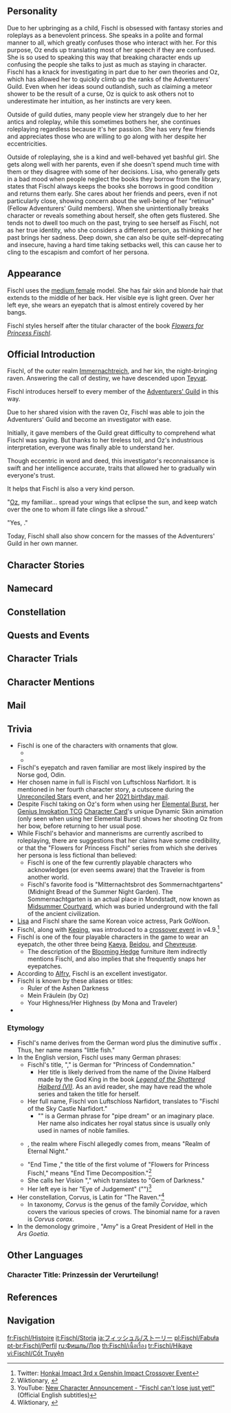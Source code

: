 {{CharacterTabs}}
{{Quote|A mysterious girl who calls herself "Prinzessin der Verurteilung" and travels with a night raven named Oz. Currently serves as an investigator in the Adventurers' Guild.<br>Through her unique abilities, eccentric character, and (while she would never admit it herself) hard work, Fischl has become a rising star among the Adventurers' Guild's investigators, earning the recognition of all.|Description from the Official Website<ref>Official ''Genshin Impact'' Website: [https://genshin.hoyoverse.com/en/character/mondstadt?char=11 Fischl]</ref>}}

==Personality==
{{Quote|A mysterious girl who calls herself "Prinzessin der Verurteilung" and travels with a night raven named Oz.|In-game character attributes and profile page text}}
Due to her upbringing as a child, Fischl is obsessed with fantasy stories and roleplays as a benevolent princess. She speaks in a polite and formal manner to all, which greatly confuses those who interact with her. For this purpose, Oz ends up translating most of her speech if they are confused. She is so used to speaking this way that breaking character ends up confusing the people she talks to just as much as staying in character. Fischl has a knack for investigating in part due to her own theories and Oz, which has allowed her to quickly climb up the ranks of the Adventurers' Guild. Even when her ideas sound outlandish, such as claiming a meteor shower to be the result of a curse, Oz is quick to ask others not to underestimate her intuition, as her instincts are very keen.

Outside of guild duties, many people view her strangely due to her her antics and roleplay, while this sometimes bothers her, she continues roleplaying regardless because it's her passion. She has very few friends and appreciates those who are willing to go along with her despite her eccentricities.

Outside of roleplaying, she is a kind and well-behaved yet bashful girl. She gets along well with her parents, even if she doesn't spend much time with them or they disagree with some of her decisions. Lisa, who generally gets in a bad mood when people neglect the books they borrow from the library, states that Fischl always keeps the books she borrows in good condition and returns them early. She cares about her friends and peers, even if not particularly close, showing concern about the well-being of her "retinue" (Fellow Adventurers' Guild members). When she unintentionally breaks character or reveals something about herself, she often gets flustered. She tends not to dwell too much on the past, trying to see herself as Fischl, not as her true identity, who she considers a different person, as thinking of her past brings her sadness. Deep down, she can also be quite self-deprecating and insecure, having a hard time taking setbacks well, this can cause her to cling to the escapism and comfort of her persona.
==Appearance==
{{See also|Dunkelnacht Sakrament|Ein Immernachtstraum}}
<!-- Keep appearance section short and concise. Limit to 3-4 sentences. Outfits should be described on the outfit pages. -->
Fischl uses the [[:Category:Medium Female Characters|medium female]] model. She has fair skin and blonde hair that extends to the middle of her back. Her visible eye is light green. Over her left eye, she wears an eyepatch that is almost entirely covered by her bangs.

Fischl styles herself after the titular character of the book ''[[Flowers for Princess Fischl]]''.

==Official Introduction==
{{Official Introduction
|title=The Prinzessin der Verurteilung - Fischl
|link=https://www.hoyolab.com/article/11148
|character=Fischl
}}
{{Quote|Face this false world with pride, my daughter. Enact the 'truth' within your heart.|[[Flowers for Princess Fischl]] - Final Chapter: Princess Tears and Sinful Saints}}

Fischl, {{tt|Prinzessin der Verurteilung|German for "Princess of Condemnation"}} of the outer realm [[Immernachtreich]], and her kin, the night-bringing raven. Answering the call of destiny, we have descended upon [[Teyvat]].

Fischl introduces herself to every member of the [[Adventurers' Guild]] in this way.

Due to her shared vision with the raven Oz, Fischl was able to join the Adventurers' Guild and become an investigator with ease.

Initially, it gave members of the Guild great difficulty to comprehend what Fischl was saying. But thanks to her tireless toil, and Oz's industrious interpretation, everyone was finally able to understand her.

Though eccentric in word and deed, this investigator's reconnaissance is swift and her intelligence accurate, traits that allowed her to gradually win everyone's trust.

It helps that Fischl is also a very kind person.

"[[Oz]], my familiar... spread your wings that eclipse the sun, and keep watch over the one to whom ill fate clings like a shroud."

"Yes, {{tt|mein Fräulein|German for "my Lady"}}."

Today, Fischl shall also show concern for the masses of the Adventurers' Guild in her own manner.

==Character Stories==
{{Character Story
|title1        = Character Details
|text1         = <p>Fischl is the Prinzessin der Verurteilung who arrived here after being exiled from the otherworld, "Immernachtreich."</p><p>She "observes and weaves the threads of fate" together with her talking night raven familiar, Oz.</p><p>Owing to reasons she cannot and Oz will not explain, Fischl now serves the Adventurers' Guild as an investigator.</p>
|mention1      = Oz

|title2        = Character Story 1
|friendship2   = 2
|text2         = <p>As an investigator for the Adventurers' Guild, the single biggest advantage Fischl has over her peers is Oz.</p><p>"Milady, please stop sending me out to spy on [[Stormterror]]. That chap could eat me for breakfast! Well, I'm so puny I probably wouldn't even get caught between his teeth, but... Anyway, I don't want to die!"</p><p>"Hmph! You are supposed to be my familiar. Not everyone gets to be the Prinzessin der Verurteilung's familiar, do you understand? Consider it your honor to dedicate your life to serving me!"</p><p>Fischl is able to see through Oz's eyes. Whenever she wants to, she possesses Oz and looks down upon the earth from the sky.</p><p>Whether she wants to inspect the flora on the [[Stormbearer Mountains]] or observe a disturbance in [[Wolvendom]], through Oz she can see anything and everything.</p><p>Thanks largely to her unique ability &mdash; and, to a lesser extent, to her own effort and peculiar personality &mdash; Fischl quickly went from the rookie investigator of the Adventurers' Guild to a respected rising star of the organization.</p><p>She's certainly done well for herself. She only landed the coveted position of Investigator at age fourteen in the first place because her parents managed to persuade the [[Cyrus|guild master]].</p><p>Then again, would they really have had to do much persuading? If she's the Prinzessin der Verurteilung... one can only assume that would make them the Kaiser und Kaiserin der Verurteilung.</p>
|mention2      = Cyrus (Mondstadt),Dvalin,Oz,Fischl's Father,Fischl's Mother

|title3        = Character Story 2
|friendship3   = 3
|text3         = <p>It's said that there is currently a "Fischl Dictionary" in circulation among the adventurers.</p><p>Namely, a book that aims to translate Fischl's peculiar way of speaking into something more understandable.</p><p>For example:</p><p>"I hear... echoing in the abyss of time, the burning winds of the old, all of which shape the spire forgotten in the torrents of karma" would translate into "[[Stormterror's Lair]]";</p><p>"Servants of the Verurteilung name! As you have requested, prepare to receive the great wisdom of the prinzessin" would be "I'll look into that and let you know ASAP";</p><p>"Rejoice! O, ye servants who long for the blessing of the prinzessin; venture now deep into the battlefield with hearts of the tiger" means that the initial investigative work has been completed;</p><p>"All has been written in this tome of dark prophecies" simply means that her journal has been updated with the latest reports.</p><p>However, the "Fischl Dictionary" is actually just an in-joke, not a real book.</p><p>Those who are familiar with Fischl concentrate on what she means to say, not the way in which she says it; she notices this and takes it as a sign of true respect.</p><p>"Aha! So you do understand. Then fate does indeed bring kindred spirits together."</p><p>Those who manage to adopt her speech mannerisms when they respond to her will find she is both delighted and bashful, and praises their language-learning ability.</p><p>"A prinzessin should always give praise where praise is due... Now, let us converse some more. Do not be mistaken; these are to be the foundations of the new world..."</p>
|mention3      = 

|title4        = Character Story 3
|friendship4   = 4
|text4         = <p>Oz and Princess Fischl are not only close friends but also servant and master, with a shared soul and fate.</p><p>Their first encounter was mentioned in "[[Flowers for Princess Fischl]] (I): End Time {{tt|Zersetzung|German for "decomposition"}}"</p><p>When the lone pilgrimaging princess reached the kingdom of eternal twilight, the fate-resisting royals chose to deny everything in their desperation.</p><p>They refused to recognize Fischl's noble stature and mission as the princess of the Immernachtreich; denied their 13,000-year lineage as a branch of the royal family; and forsook their own nobility and restraints as humans... devolving into clumsy and vicious beasts.</p><p>In the palace of Twilight and amidst the teeth of the beasts, the princess shed her sacred blood on the ancient emblem.</p><p>At the moment of her peril, the dark wings of the night ripped the trapped, wounded princess from her despair and took her under its wings.</p><p>Following the scent of her noble blood, Ozvaldo Hrafnavins, the King of Ravens came to the princess and pledged his eternal loyalty.</p>
|mention4      = Oz

|title5        = Character Story 4
|friendship5   = 5
|text5         = <p>There is a story that goes as follows. A long time ago in a place far, far away, there was a tiny little girl.</p><p>The girl's parents were busy adventurers. She spent most of her childhood in the library, traversing the countless universes that were contained in the pages of the library books.</p><p>She became the ruler of the Immernachtreich, summoned Thundering Retribution as a royal princess, and formed a soul bond with a Raven...</p><p>...</p><p>"{{Obf|Amy}}, what books did you read today?" Her parents asked her on one of the rare occasions that they were home between adventures.</p><p>She proceeded to tell them the story she had read from her favorite series.</p><p>"...And then he said, Fischl von Luftschloss Narfidort, you are the Prinzessin der Verurteilung, my proud daughter. You shall never surrender your nobility and dreams.'"</p><p>"Oh, that's a lovely story. Since you like it so much, {{Obf|Amy}}, how about I call you "Fischl" too?" Her father smiled, put his hand on her head and repeated the words from the story to her.</p><p>"Fischl, you are my wonderful princess and my proud daughter. You shall never surrender your nobility and dreams."</p><p>These kind and loving words lit up her world.</p><p>However, the time with her busy parents was always fleeting.</p><p>Unable to fit in with her peers due to her obsession with fantasy novels, she often felt lonely and sad. At these times, she would remind herself:</p><p>"I am Fischl, my daddy's wonderful princess. It's true, because Mommy and Daddy said so..."</p><p>"Never will I surrender my nobility and dreams, for they are... a princess' rite of passage."</p>
|mention5      = Fischl's Father,Fischl's Mother

|title6        = Character Story 5
|friendship6   = 6
|text6         = <p>Just like in the universe of "Flowers for Princess Fischl," entropy begot destruction.</p><p>In other words: The girl who loved to dream grew up.</p><p>On her fourteenth birthday, those of her peers who refused to accommodate her quirks belittled her once again.</p><p>"This is but a minor setback for the noble princess. My parents will understand," she thought to herself.</p><p>For if she knew one thing, it was that as a princess she could never surrender her nobility and dreams.</p><p>But when she threw herself into her parents' arms in need of comfort, she was met instead with gentle words of exasperation.</p><p>"{{Obf|Amy}}, you are fourteen years old now. It's fun to make-believe, but eventually you need to grow up and put your childish dreams behind you..."</p><p>And with that, the same voice that had once lit up her world now tore it apart.</p><p>That day at midnight, she hid herself in the library she knew so well. She had a strange feeling that she was being watched... Suddenly, she heard an otherworldly flapping of wings.</p><p>Sure enough, she looked up and her red, swollen eyes met with those of a night raven from another world.</p><p>What transpired afterwards is another story...</p><p>Fischl doesn't much like this story. Thinking about it causes her to feel suffocating pain and soul-devouring loneliness.</p><p>Maybe one day, this story will be written. But that would be {{Obf|Amy}}'s story, not Fischl's.</p><p>Fischl has but one identity: she's the Prinzessin.</p><p>As long as she remembers this simple and perfect logic, with a little bit of nobility and a touch of kindness from others, nothing can ever hurt her.</p><p>Things are looking up for Prinzessin Fischl these days &mdash; not only does she have Oz, but she has finally met a traveler who, just like her, comes from a different world...</p>
|mention6      = Oz,Traveler,Fischl's Father,Fischl's Mother

|title7        = Flowers for Princess Fischl: Phantasmagoria
|friendship7   = 4
|text7         = <p>The novel series "[[Flowers for Princess Fischl]]" is available as a collectible set.</p><p>Due the tiny numbers in circulation, it is a priceless commodity amongst loyal fans of the [[Mr. Nine|author]].</p><p>But no matter how elegant these works are aesthetically, their worldview remains incredibly bleak:</p><p>Every good, bright and noble thing must eventually fall to inexorable entropic destruction, and the final destination of the universe is the realm-in-waiting of the Prinzessin, Immernachtreich.</p><p>This is the fate of all worlds, of the universe, and all who live in it.</p><p>And the Prinzessin and her loyal companion, the "Night-Severing Raven Oz," Ozvaldo Hrafnavins, are the World Beasts who will swallow all dreams.</p><p>At the very end, at the end of karma itself, she will grant all the gathered souls her benediction, and use her Thundering Retribution to cleanse all that is ugly and wicked.</p><p>The Prinzessin will then set her own heart ablaze, and the universe shall be born anew in its immortal light.</p><p>But before all this can come to pass, the Prinzessin must first roam many universes, and see countless new sights.</p><p>Thus it is perfectly within the spirit of the original work that the Prinzessin should be stuck as an investigator for the Adventurers' Guild in a slightly backward world. Just a little twist of fate, nothing more.</p><p>The Prinzessin will come to understand someday that each moment of her life, no matter how insignificant their little twists could be, is to be treasured.</p><p>After all, the Prinzessin's very own Phantasmagoria is made out of ones such as these.</p>
|mention7      = Oz

|title8        = Vision
|friendship8   = 6
|text8         = <p>So, is Oz just an imaginary friend who only exists as a figment of Fischl's subconscious?</p><p>Our story begins with the royal heirloom, {{tt|Edelstein der Dunkelheit|German for "Gemstone of Darkness"}} &mdash; that is to say, Fischl's Vision.</p><p>When her wish was acknowledged, the raven Oz and her Vision both appeared before her eyes.</p><p>That night, at dinner, Oz got on most well with Fischl's parents:</p><p>"Ah, mein {{tt|Kaiser und Kaiserin der Verurteilung|German for "Emperor and Empress of Condemnation"}}, forgive mine overstep, but the beans in your house are too delicious."</p><p>"Oh, then please, help yourself. This is the first time little {{Obf|Amy}} has met a friend she can bring over for dinner since she turned fourteen. This is a special occasion."</p><p>"W&mdash;What are you saying! I... One does not simply cavort with the plebeians!"</p><p>&mdash;And that's what happened.</p><p>For all intents and purposes, it seems that the Kaiser und Kaiserin der Verurteilung could both see Oz, and both believed Oz to be the Prinzessin's first friend.</p><p>As for the "[[Bennett|Adventurer Who Bears the World's Curses]]," the "[[Traveler|Visitor From Outer Worlds]]" and the "[[Paimon|Strange Fae-shaped Emergency Sustenance...]]"</p><p>They would become the Prinzessin's new friends, though that would happen even further in the future.</p>
|mention8      = Oz,the "Adventurer Who Bears the World's Curses",the "Visitor From Outer Worlds", the "Strange Fae-shaped Emergency Sustenance",Fischl's Father,Fischl's Mother
}}

==Namecard==
{{Namecard|Fischl: Night Raven}}

==Constellation==
{{Constellation Lore|Corvus}}

==Quests and Events==
{{Quests and Events}}

==Character Trials==
{{Trials by Character}}

==Character Mentions==
{{Character Mentions}}

==Mail==
{{Mails by Category List|Fischl Mails|noheader=1}}

==Trivia==
* Fischl is one of the characters with ornaments that glow.
** {{Transclude|Dunkelnacht Sakrament|Glowing Ornaments}}
** {{Transclude|Ein Immernachtstraum|Glowing Ornaments}}
* Fischl's eyepatch and raven familiar are most likely inspired by the Norse god, Odin.
* Her chosen name in full is Fischl von Luftschloss Narfidort. It is mentioned in her fourth character story, a cutscene during the [[Unreconciled Stars]] event, and her [[Mail/Day of Destiny... (2021-05-27)|2021 birthday mail]].
* Despite Fischl taking on Oz's form when using her [[Midnight Phantasmagoria|Elemental Burst]], her [[Genius Invokation TCG]] [[Fischl (Character Card)|Character Card]]'s unique Dynamic Skin animation (only seen when using her Elemental Burst) shows her shooting Oz from her bow, before returning to her usual pose.
* While Fischl's behavior and mannerisms are currently ascribed to roleplaying, there are suggestions that her claims have some credibility, or that the "Flowers for Princess Fischl" series from which she derives her persona is less fictional than believed:
** Fischl is one of the few currently playable characters who acknowledges (or even seems aware) that the Traveler is from another world.
** Fischl's favorite food is "Mitternachtsbrot des Sommernachtgartens" (Midnight Bread of the Summer Night Garden). The Sommernachtgarten is an actual place in Mondstadt, now known as [[Midsummer Courtyard]], which was buried underground with the fall of the ancient civilization.
* [[Lisa]] and Fischl share the same Korean voice actress, Park GoWoon.
* Fischl, along with [[Keqing]], was introduced to a [[w:c:honkaiimpact3:Fischl|crossover event]] in ''{{w|Honkai Impact 3rd}}'' v4.9.<ref>Twitter: [https://twitter.com/HonkaiImpact3rd/status/1395351097846505474 Honkai Impact 3rd x Genshin Impact Crossover Event]</ref>
* Fischl is one of the four playable characters in the game to wear an eyepatch, the other three being [[Kaeya]], [[Beidou]], and [[Chevreuse]].
** The description of the [[Blooming Hedge]] furniture item indirectly mentions Fischl, and also implies that she frequently snaps her eyepatches.
* According to [[Alfry]], Fischl is an excellent investigator.
* Fischl is known by these aliases or titles:
** Ruler of the Ashen Darkness
** Mein Fräulein (by Oz)
** Your Highness/Her Highness (by Mona and Traveler)
* {{Furnishing Mentions|Fischl}}

===Etymology===
* Fischl's name derives from the German word {{de|Fisch|fish}} plus the diminutive suffix {{de|-el}}. Thus, her name means "little fish."
* In the English version, Fischl uses many German phrases:
** Fischl's title, "{{de|Prinzessin der Verurteilung}}," is German for "Princess of Condemnation."
*** Her title is likely derived from the name of the Divine Halberd made by the God King in the book ''[[Legend of the Shattered Halberd (VI)]]''. As an avid reader, she may have read the whole series and taken the title for herself.
** Her full name, Fischl von Luftschloss Narfidort, translates to "Fischl of the Sky Castle Narfidort."
*** "{{de|Luftschloss}}" is a German phrase for "pipe dream" or an imaginary place. Her name also indicates her royal status since {{de|von}} is usually only used in names of noble families.
** {{de|Immernachtreich}}, the realm where Fischl allegedly comes from, means "Realm of Eternal Night."
** "End Time {{de|Zersetzung}}," the title of the first volume of "Flowers for Princess Fischl," means "End Time Decomposition."<ref>Wiktionary, {{wt|Zersetzung}}</ref>
** She calls her Vision "{{de|Edelstein der Dunkelheit}}," which translates to "Gem of Darkness."
** Her left eye is her "Eye of Judgement" ("{{de|Auge der Verurteilung}}")<ref name="newchar">YouTube: [https://youtu.be/YPuUdLQdcxQ New Character Announcement - "Fischl can't lose just yet!"] (Official English subtitles)</ref>
* Her constellation, Corvus, is Latin for "The Raven."<ref>Wiktionary, {{wt|corvus||Latin}}</ref>
** In taxonomy, ''Corvus'' is the genus of the family ''Corvidae'', which covers the various species of crows. The binomial name for a raven is ''Corvus corax''.
* In the demonology grimoire ''{{w|The Lesser Key of Solomon}}'', "Amy" is a Great President of Hell in the ''Ars Goetia''.

==Other Languages==
===Character Title: Prinzessin der Verurteilung!===
{{Other Languages
|en      = Prinzessin der Verurteilung!
|en_lang = de
|en_tl   = Princess of Condemnation!
|zhs     = 断罪皇女！！
|zhs_rm  = Duànzuì Huángnǚ!!
|zht     = 斷罪皇女！！
|zht_rm  = Duànzuì Huángnǚ!!
|zh_tl   = Princess of Judgment!!
|ja      = 断罪の皇女！！
|ja_rm   = Danzai no Koujo!!
|ja_tl   = Princess of Judgment!!
|ko      = {{tt|단죄|斷罪}}의 {{tt|황녀|皇女}}!!
|ko_rm   = Danjoe-ui Hwangnyeo!!
|ko_tl   = Princess of Judgment!!
|es      = La Princesa del Juicio
|es_tl   = The Princess of Judgment
|fr      = Princesse du châtiment !
|fr_tl   = Princess of Punishment!
|ru      = Принцесса осуждения
|ru_tl   = Princess of Condemnation
|th      = เจ้าหญิงแห่งการลงทัณฑ์!!
|th_rm   = Chao-ying haeng Kan-long-than!!
|th_tl   = Princess of Punishment!!
|vi      = Công Chúa Định Tội!!
|vi_tl   = Princess of Punishment!!
|de      = Prinzessin der Verurteilung!
|id      = Prinzessin der Verurteilung!!
|pt      = Princesa dos Pecados
|pt_tl   = Princess of Sins
|tr      = Adalet Prensesi!
|tr_tl   = Princess of Justice!
|it      = Prinzessin der Verurteilung!
}}

==References==
{{Reflist|2}}

==Navigation==
{{Character Navbox|Lore}}

[[fr:Fischl/Histoire]]
[[it:Fischl/Storia]]
[[ja:フィッシュル/ストーリー]]
[[pl:Fischl/Fabuła]]
[[pt-br:Fischl/Perfil]]
[[ru:Фишль/Лор]]
[[th:Fischl/เนื้อเรื่อง]]
[[tr:Fischl/Hikaye]]
[[vi:Fischl/Cốt Truyện]]